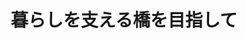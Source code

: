 ﻿---
title: "暮らしを支える橋を目指して"
category: "工学院"
vol: "53"
interviewee: "川島 一彦 "
url: ""
tags: []
pdf: "53-3.pdf"
facephoto: ""
career: ""
preface: "都市部で頻繁に見られる逆L字型橋脚のほとんどは阪神大震災クラスの地震に耐えられない。そこで川島ではこの橋脚の耐震補強実験を通して、耐震基準制定を目指している。"
---
